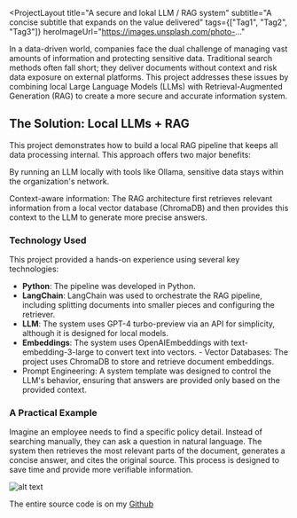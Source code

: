<ProjectLayout
  title="A secure and lokal LLM / RAG system"
  subtitle="A concise subtitle that expands on the value delivered"
  tags={["Tag1", "Tag2", "Tag3"]}
  heroImageUrl="https://images.unsplash.com/photo-..."
>

In a data-driven world, companies face the dual challenge of managing vast amounts of information and protecting sensitive data.
Traditional search methods often fall short; they deliver documents without context and risk data exposure on external platforms.
This project addresses these issues by combining local Large Language Models (LLMs) with Retrieval-Augmented Generation (RAG) to create a more secure and accurate information system.

## The Solution: Local LLMs + RAG
This project demonstrates how to build a local RAG pipeline that keeps all data processing internal. This approach offers two major benefits:

<Callout type="success" title="Data Security:">
By running an LLM locally with tools like Ollama, sensitive data stays within the organization's network.

</Callout>

Context-aware information: The RAG architecture first retrieves relevant information from a local vector database (ChromaDB) and then provides this context to the LLM to generate more precise answers.

### Technology Used
This project provided a hands-on experience using several key technologies:

- **Python**: The pipeline was developed in Python.
- **LangChain**: LangChain was used to orchestrate the RAG pipeline, including splitting documents into smaller pieces and configuring the retriever.
- **LLM**: The system uses GPT-4 turbo-preview via an API for simplicity, although it is designed for local models.
- **Embeddings**: The system uses OpenAIEmbeddings with text-embedding-3-large to convert text into vectors. - Vector Databases: The project uses ChromaDB to store and retrieve document embeddings.
- Prompt Engineering: A system template was designed to control the LLM's behavior, ensuring that answers are provided only based on the provided context.

### A Practical Example
Imagine an employee needs to find a specific policy detail. Instead of searching manually, they can ask a question in natural language.
The system then retrieves the most relevant parts of the document, generates a concise answer, and cites the original source.
This process is designed to save time and provide more verifiable information.

![alt text](/images/query-processing.png "Query Processing")

<Callout type="info" title="Source Code">
The entire source code is on my <a href="https://github.com/TAMustafa/LangchainRAG_Streamlit/tree/main" target="_blank">Github</a>
</Callout>

</ProjectLayout>